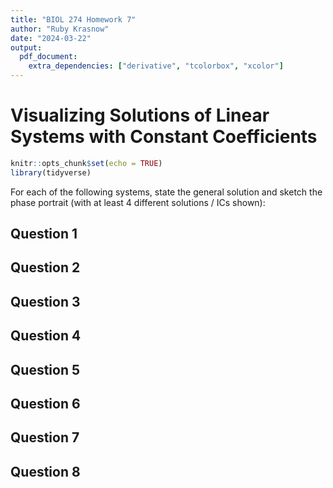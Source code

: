```yaml
---
title: "BIOL 274 Homework 7"
author: "Ruby Krasnow"
date: "2024-03-22"
output:
  pdf_document:
    extra_dependencies: ["derivative", "tcolorbox", "xcolor"]
---
```

# Visualizing Solutions of Linear Systems with Constant Coefficients

```r
knitr::opts_chunk$set(echo = TRUE)
library(tidyverse)
```

For each of the following systems, state the general solution and sketch the phase portrait (with at least 4 different solutions / ICs shown):

## Question 1 

## Question 2

## Question 3

## Question 4

## Question 5

## Question 6

## Question 7

## Question 8
